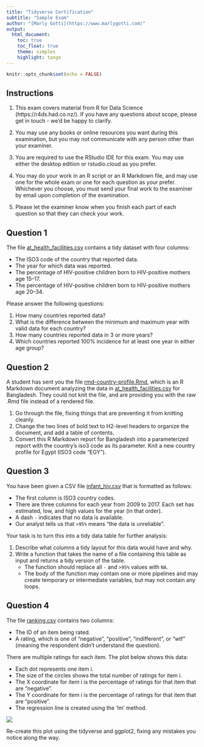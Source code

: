 ```yaml
---
title: "Tidyverse Certification"
subtitle: "Sample Exam"
author: "[Marly Gotti](https://www.marlygotti.com)"
output:
  html_document:
    toc: true
    toc_float: true
    theme: simplex
    highlight: tango
---
```



```r

knitr::opts_chunk$set(echo = FALSE)

```


<!---------------------------------------------------------------------------->
<!--------------------------- INSTRUCTIONS
<!---------------------------------------------------------------------------->

## Instructions
1. This exam covers material from R for Data Science (https://r4ds.had.co.nz/).
If you have any questions about scope, please get in touch - we'd be happy to
clarify.

2. You may use any books or online resources you want during this examination,
but you may not communicate with any person other than your examiner.

3. You are required to use the RStudio IDE for this exam. You may use either
the desktop edition or rstudio.cloud as you prefer.

4. You may do your work in an R script or an R Markdown file, and may use one
for the whole exam or one for each question as your prefer. Whichever you
choose,
you must send your final work to the examiner by email upon completion of the
examination.

5. Please let the examiner know when you finish each part of each question so
that they can check your work.

<!---------------------------------------------------------------------------->
<!--------------------------- QUESTION 1
<!---------------------------------------------------------------------------->

## Question 1

The file
[at_health_facilities.csv](https://education.rstudio.com/blog/2020/02/instructor-certification-exams/at_health_facilities.csv)
contains a tidy dataset with four columns:

- The ISO3 code of the country that reported data.
- The year for which data was reported. 
- The percentage of HIV-positive children born to HIV-positive mothers age
15–17.
- The percentage of HIV-positive children born to HIV-positive mothers age
20–34.

Please answer the following questions:

1. How many countries reported data?
2. What is the difference between the minimum and maximum year with valid data
for each country?
3. How many countries reported data in 3 or more years?
4. Which countries reported 100% incidence for at least one year in either age
group?


<!---------------------------------------------------------------------------->
<!--------------------------- QUESTION 2
<!---------------------------------------------------------------------------->

## Question 2

A student has sent you the file
[rmd-country-profile.Rmd](https://education.rstudio.com/blog/2020-01-20-instructor-certification-exams/rmd-country-profile.Rmd),
which is an R Markdown document analyzing the data in [at_health_facilities.csv](https://education.rstudio.com/blog/2020/02/instructor-certification-exams/at_health_facilities.csv)
for Bangladesh. They could not knit the file, and are providing you with the
raw .Rmd file instead of a rendered file.

1. Go through the file, fixing things that are preventing it from knitting
cleanly.
2. Change the two lines of bold text to H2-level headers to organize the
document, and add a table of contents.
3. Convert this R Markdown report for Bangladesh into a parameterized report
with the country's iso3 code as its parameter. Knit a new country profile for
Egypt (ISO3 code "EGY").


<!---------------------------------------------------------------------------->
<!--------------------------- QUESTION 3
<!---------------------------------------------------------------------------->

## Question 3

You have been given a CSV file
[infant_hiv.csv](https://education.rstudio.com/blog/2020/02/instructor-certification-exams/infant_hiv.csv)
that is formatted as follows:

- The first column is ISO3 country codes.
- There are three columns for each year from 2009 to 2017. Each set has
estimated, low, and high values for the year (in that order).
- A dash `-` indicates that no data is available.
- Our analyst tells us that `>95%` means "the data is unreliable".

Your task is to turn this into a tidy data table for further analysis:

1. Describe what columns a tidy layout for this data would have and why.
2. Write a function that takes the name of a file containing this table as
input and returns a tidy version of the table.
    - The function should replace all `-` and `>95%` values with `NA`.
    - The body of the function may contain one or more pipelines and may create
    temporary or intermediate variables, but may not contain any loops.


<!---------------------------------------------------------------------------->
<!--------------------------- QUESTION 4
<!---------------------------------------------------------------------------->

## Question 4

The file
[ranking.csv](https://education.rstudio.com/blog/2020/02/instructor-certification-exams/ranking.csv)
contains two columns:

- The ID of an item being rated.
- A rating, which is one of "negative", "positive", "indifferent", or "wtf"
(meaning the respondent didn't understand the question).

There are multiple ratings for each item. The plot below shows this data:

- Each dot represents one item i.
- The size of the circles shows the total number of ratings for item i.
- The X coordinate for item i is the percentage of ratings for that item that
are "negative".
- The Y coordinate for item i is the percentage of ratings for that item that
are "positive".
- The regression line is created using the 'lm' method.


![](../images/ranking-scatterplot-1.png)

Re-create this plot using the tidyverse and ggplot2, fixing any mistakes you
notice along the way.
